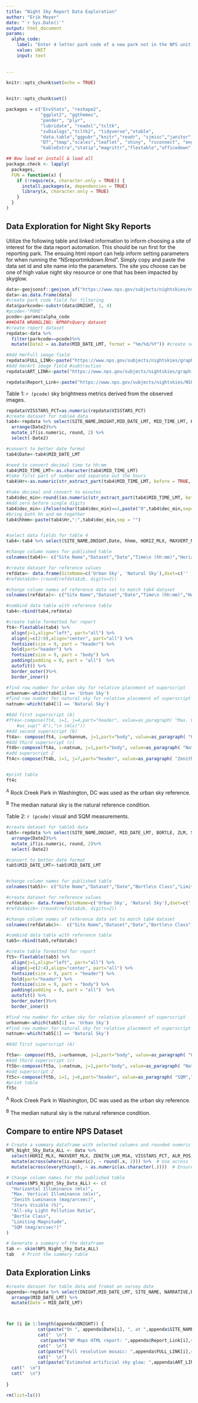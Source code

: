 ---
title: "Night Sky Report Data Exploration"
author: "Erik Meyer"
date: "`r Sys.Date()`"
output: html_document
params:
  alpha_code:
    label: "Enter 4 letter park code of a new park not in the NPS unit decoder in all caps (UNIT):"
    value: UNIT
    input: text
   
 
---

```{r packages, include=FALSE}
knitr::opts_chunk$set(echo = TRUE)


knitr::opts_chunk$set()

packages = c("EnvStats", "reshape2",
             "ggplot2", "ggthemes",
             "pander", "plyr",
             "lubridate", "readxl","tcltk",
             "svDialogs","tcltk2", "tidyverse","vtable",
             "data.table","ggpubr","knitr","readr", "sjmisc","janitor","dplyr",
             "DT","tmap","scales","leaflet", "shiny", "rsconnect", "english",
             "kableExtra","statip","magrittr","flextable","officedown", "officer","forstringr", "geojsonsf","sf","skimr")

## Now load or install & load all
package.check <- lapply(
  packages,
  FUN = function(x) {
    if (!require(x, character.only = TRUE)) {
      install.packages(x, dependencies = TRUE)
      library(x, character.only = TRUE)
    }
  }
)


```

## Data Exploration for Night Sky Reports

Utilize the following table and linked information to inform choosing a site of interest for the data report automation. This should be run first for the reporting park. The ensuing html report can help inform setting parameters for when running the "NSreportmkdown.Rmd". Simply copy and paste the data set id and site name into the parameters. The site you choose can be one of high value night sky resource or one that has been impacted by skyglow. 

```{r dataimport, message=FALSE, include=FALSE}
data<-geojsonsf::geojson_sf("https://www.nps.gov/subjects/nightskies/nsdmap.geojson")
data<-as.data.frame(data)
#create park code field for filtering
data$parkcode<-substr(data$DNIGHT, 1, 4)
#pcode<-"PORE"
pcode<-params$alpha_code
###DATA WRANGLING: NPMAPsQuery dataset
#create report dataset
repdata<-data %>%
  filter(parkcode==pcode)%>%
  mutate(Date2 = as.Date(MID_DATE_LMT, format = "%m/%d/%Y")) #create sortable date field

#Add hmrFull image field
repdata$FULL_LINK<-paste("https://www.nps.gov/subjects/nightskies/graphics/",gsub("\\_.*","_hmrFULL.jpg",repdata$FULLPATH), sep="")
#Add hmrArt image field #subtraction
repdata$ART_LINK<-paste("https://www.nps.gov/subjects/nightskies/graphics/",gsub("\\_.*","_hmrART.jpg",repdata$ARTPATH), sep="")

repdata$Report_Link<-paste("https://www.nps.gov/subjects/nightskies/NSQreport.html?DNIGHT=", repdata$DNIGHT, sep="")

```




Table 1: `r (pcode)` sky brightness metrics derived from the observed images. 




```{r table4, echo=FALSE, ft.align="center", out.width = '100%'}

repdata$VISSTARS_PCT=as.numeric(repdata$VISSTARS_PCT)
#create dataset for table4 data
tab4<-repdata %>% select(SITE_NAME,DNIGHT,MID_DATE_LMT, MID_TIME_LMT, HORIZ_MLX, MAXVERT_MLX, ZENITH_LUM_MSA, VISSTARS_PCT, ALR_POS,Date2) %>% 
  arrange(Date2)%>%
  mutate_if(is.numeric, round, 2) %>%
  select(-Date2)

#convert to better date format
tab4$Date<-tab4$MID_DATE_LMT

#need to convert decimal time to hh:mm
tab4$MID_TIME_LMT<-as.character(tab4$MID_TIME_LMT)
#take first part of number and separate out the hours
tab4$Hr<-as.numeric(str_extract_part(tab4$MID_TIME_LMT, before = TRUE, pattern = "."))

#take decimal and convert to minutes
tab4$dec_min<-round((as.numeric(str_extract_part(tab4$MID_TIME_LMT, before = FALSE, pattern = "."))*.01)*60,digits=0)
#Add zero before single digits
tab4$dec_min<-ifelse(nchar(tab4$dec_min)==1,paste("0",tab4$dec_min,sep=""),tab4$dec_min)
#bring both hh and mm together
tab4$hhmm<-paste(tab4$Hr,":",tab4$dec_min,sep = "")


#select data fields for table 4
tab4<-tab4 %>% select(SITE_NAME,DNIGHT,Date, hhmm, HORIZ_MLX, MAXVERT_MLX, ZENITH_LUM_MSA, VISSTARS_PCT, ALR_POS)  

#change column names for published table
colnames(tab4)<- c("Site Name","Dataset","Date","Time\n (hh:mm)","Horizontal\n Illuminance \n (mlx)", "Max. Vertical \n Illuminance \n (mlx)", "Zenith \n Luminance \n (mag/arcsec2)", "Stars \n Visible \n  (%)", "All-sky Light \n Pollution \n Ratio")

#create dataset for reference values
refdata<- data.frame(SiteName=c('Urban Sky', 'Natural Sky'),dset=c('' , ''),Date=c('' , ''),Time=c('' , ''), hi=c(39.56,0.80), mvi=c(29.04, 0.40), zb=c(18.00, 22.00), ls=c(8,100), alr=c(64.43,0.00) )
#refdata$zb<-(round(refdata$zb, digits=2))

#change column names of reference data set to match tab4 dataset
colnames(refdata)<- c("Site Name","Dataset","Date","Time\n (hh:mm)","Horizontal\n Illuminance \n (mlx)", "Max. Vertical \n Illuminance \n (mlx)", "Zenith \n Luminance \n (mag/arcsec2)", "Stars \n Visible \n  (%)", "All-sky Light \n Pollution \n Ratio")

#combind data table with reference table
tab4<-rbind(tab4,refdata)

#create table formatted for report
ft4<-flextable(tab4) %>% 
  align(j=1,align="left", part="all") %>% 
  align(j=c(2:9),align="center", part="all") %>%
  fontsize(size = 9, part = "header") %>%
  bold(part="header") %>%
  fontsize(size = 9, part = "body") %>%
  padding(padding = 0, part = "all")  %>%
  autofit() %>% 
  border_outer()%>% 
  border_inner()

#find row number for urban sky for relative placement of superscript
urbannum<-which(tab4[1] == 'Urban Sky')
#find row number for natural sky for relative placement of superscript
natnum<-which(tab4[1] == 'Natural Sky')

#Add first superscript (A)
#ft4a<-compose(ft4, i=1, j=4,part="header", value=as_paragraph( "Max. Vertical \n Illuminance",
    #as_sup(" A"),"\n (mlx)"))
#Add second superscript (b)  
ft4a<- compose(ft4, i=urbannum, j=1,part="body", value=as_paragraph( "Urban Sky",as_sup(" A"))) 
#Add third superscript (c)
ft4b<-compose(ft4a, i=natnum, j=1,part="body", value=as_paragraph( "Natural Sky",as_sup(" B")))
#add superscript 2
ft4c<-compose(ft4b, i=1, j=7,part="header", value=as_paragraph( "Zenith \n Luminance \n (mag/arcsec",as_sup("2"),")"))


#print table
ft4c


```


^A^ Rock Creek Park in Washington, DC was used as the urban sky reference.

^B^ The median natural sky is the natural reference condition.







Table 2: `r (pcode)` visual and SQM measurements. 


```{r table5, echo=FALSE, ft.align="center", out.width = '100%'}

#create dataset for table5 data
tab5<-repdata %>% select(SITE_NAME,DNIGHT, MID_DATE_LMT, BORTLE, ZLM, SQM,Date2) %>% #Need to verify correct measures
  arrange(Date2)%>%
  mutate_if(is.numeric, round, 2)%>%
  select(-Date2)

#convert to better date format
tab5$MID_DATE_LMT<-tab5$MID_DATE_LMT


#change column names for published table
colnames(tab5)<- c("Site Name","Dataset","Date","Bortle\n Class","Limiting\n Magnitude", "SQM \n (mag/arcsec2)")

#create dataset for reference values
refdatabc<- data.frame(SiteName=c('Urban Sky', 'Natural Sky'),dset=c('' , ''),Date=c('' , ''),bc=c(8,1), lm=c(5.2, 7.0), sqm=c(18.36, 22.00))
#refdata$zb<-(round(refdata$zb, digits=2))

#change column names of reference data set to match tab4 dataset
colnames(refdatabc)<-  c("Site Name","Dataset","Date","Bortle\n Class","Limiting\n Magnitude", "SQM \n (mag/arcsec2)")

#combind data table with reference table
tab5<-rbind(tab5,refdatabc)

#create table formatted for report
ft5<-flextable(tab5) %>% 
  align(j=1,align="left", part="all") %>% 
  align(j=c(2:4),align="center", part="all") %>%
  fontsize(size = 9, part = "header") %>%
  bold(part="header") %>%
  fontsize(size = 9, part = "body") %>%
  padding(padding = 0, part = "all")  %>%
  autofit() %>% 
  border_outer()%>% 
  border_inner()

#find row number for urban sky for relative placement of superscript
urbannum<-which(tab5[1] == 'Urban Sky')
#find row number for natural sky for relative placement of superscript
natnum<-which(tab5[1] == 'Natural Sky')

#Add first superscript (A)

ft5a<- compose(ft5, i=urbannum, j=1,part="body", value=as_paragraph( "Urban Sky",as_sup(" A"))) 
#Add third superscript (c)
ft5b<-compose(ft5a, i=natnum, j=1,part="body", value=as_paragraph( "Natural Sky",as_sup(" B")))
#add superscript 2
ft5c<-compose(ft5b, i=1, j=6,part="header", value=as_paragraph( "SQM","\n (mag/arcsec",as_sup("2"),")"))
#print table
ft5c

```



^A^ Rock Creek Park in Washington, DC was used as the urban sky reference.

^B^ The median natural sky is the natural reference condition.


## Compare to entire NPS Dataset
```{r table, echo=FALSE, message=FALSE, warning=FALSE,ft.align="center", out.width = '100%'}
# Create a summary dataframe with selected columns and rounded numeric values
NPS_Night_Sky_Data_ALL <- data %>%
  select(HORIZ_MLX, MAXVERT_MLX, ZENITH_LUM_MSA, VISSTARS_PCT, ALR_POS, BORTLE, ZLM, SQM) %>%
  mutate(across(where(is.numeric), ~ round(.x, 2))) %>%  # Use across for better readability
  mutate(across(everything(), ~ as.numeric(as.character(.))))  # Ensure all columns are numeric

# Change column names for the published table
colnames(NPS_Night_Sky_Data_ALL) <- c(
  "Horizontal Illuminance (mlx)", 
  "Max. Vertical Illuminance (mlx)", 
  "Zenith Luminance (mag/arcsec)", 
  "Stars Visible (%)", 
  "All-sky Light Pollution Ratio", 
  "Bortle Class", 
  "Limiting Magnitude", 
  "SQM (mag/arcsec²)"
)

# Generate a summary of the dataframe
tab <- skim(NPS_Night_Sky_Data_ALL)
tab   # Print the summary table
```

## Data Exploration Links

```{r appenda, echo=FALSE,results = 'asis'}
#create dataset for table data and fromat on survey date
appenda<-repdata %>% select(DNIGHT,MID_DATE_LMT, SITE_NAME, NARRATIVE,Report_Link,FULL_LINK,ART_LINK) %>% 
  arrange(MID_DATE_LMT) %>%
  mutate(Date = MID_DATE_LMT)



for (i in 1:length(appenda$DNIGHT)) {
            cat(paste("On ", appenda$Date[i], ", at ",appenda$SITE_NAME[i],":", sep=""))
            cat("  \n")
             cat(paste("NP Maps HTML report: ",appenda$Report_Link[i],sep=""))
            cat("  \n")
            cat(paste("Full resolution mosaic: ",appenda$FULL_LINK[i],sep="")) 
            cat("  \n")  
            cat(paste("Estimated artificial sky glow: ",appenda$ART_LINK[i],sep=""))
  cat("  \n") 
  cat("  \n") 
    
}

```



```{r remove, include=FALSE}
rm(list=ls())

```

